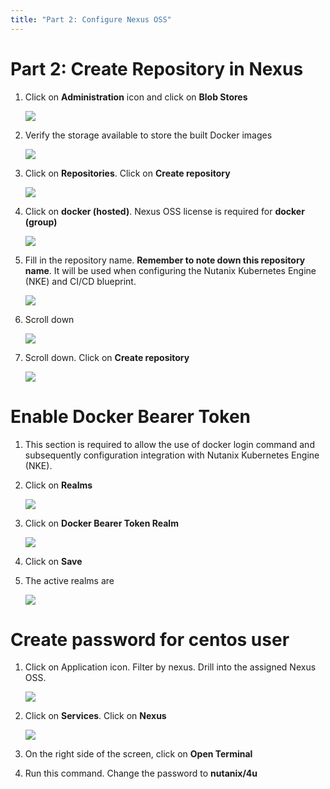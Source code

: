 ```yaml
---
title: "Part 2: Configure Nexus OSS"
---
```


# Part 2: Create Repository in Nexus

1.	Click on **Administration** icon and click on **Blob Stores**

    ![](configure_images/configure_nexus14.png)

2.	Verify the storage available to store the built Docker images

    ![](configure_images/configure_nexus15.png)

3.	Click on **Repositories**.  Click on **Create repository**

    ![](configure_images/configure_nexus16.png)

4.	Click on **docker (hosted)**.  Nexus OSS license is required for **docker (group)**

    ![](configure_images/configure_nexus17.png)

5.	Fill in the repository name.  **Remember to note down this repository name**.  It will be used when configuring the Nutanix Kubernetes Engine (NKE) and CI/CD blueprint.

    ![](configure_images/configure_nexus18.png)

6.  Scroll down

    ![](configure_images/configure_nexus19.png)

7.  Scroll down.  Click on **Create repository**

    ![](configure_images/configure_nexus20.png)

# Enable Docker Bearer Token

1.	This section is required to allow the use of docker login command and subsequently configuration integration with Nutanix Kubernetes Engine (NKE).

2.	Click on **Realms**

    ![](configure_images/configure_nexus21.png)

3.	Click on **Docker Bearer Token Realm**

    ![](configure_images/configure_nexus22.png)

4.  Click on **Save**

5.	The active realms are

    ![](configure_images/configure_nexus23.png)

# Create password for centos user

1.	Click on Application icon.  Filter by nexus.  Drill into the assigned Nexus OSS.

    ![](configure_images/configure_nexus24.png)

2.	Click on **Services**.  Click on **Nexus**

    ![](configure_images/configure_nexus25.png)

3.	On the right side of the screen, click on **Open Terminal**

4.  Run this command.  Change the password to **nutanix/4u**






